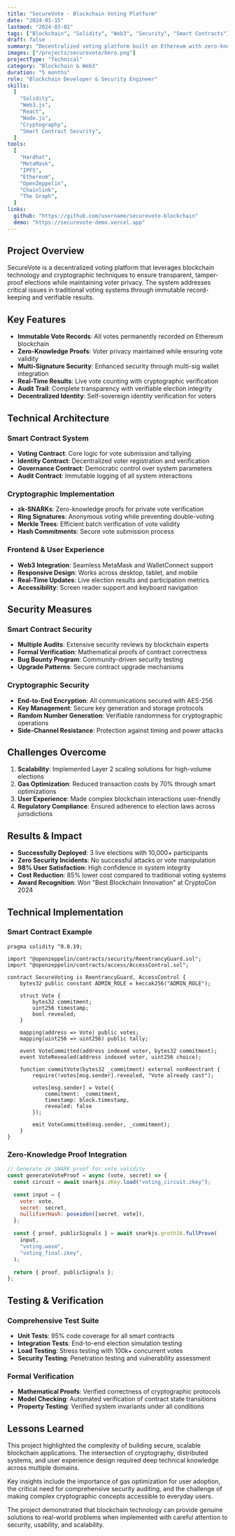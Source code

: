 ```yaml
---
title: "SecureVote - Blockchain Voting Platform"
date: "2024-01-15"
lastmod: "2024-03-01"
tags: ["Blockchain", "Solidity", "Web3", "Security", "Smart Contracts"]
draft: false
summary: "Decentralized voting platform built on Ethereum with zero-knowledge proofs for complete transparency and privacy"
images: ["/projects/securevote/hero.png"]
projectType: "Technical"
category: "Blockchain & Web3"
duration: "5 months"
role: "Blockchain Developer & Security Engineer"
skills:
  [
    "Solidity",
    "Web3.js",
    "React",
    "Node.js",
    "Cryptography",
    "Smart Contract Security",
  ]
tools:
  [
    "Hardhat",
    "MetaMask",
    "IPFS",
    "Ethereum",
    "OpenZeppelin",
    "Chainlink",
    "The Graph",
  ]
links:
  github: "https://github.com/username/securevote-blockchain"
  demo: "https://securevote-demo.vercel.app"
---
```


## Project Overview

SecureVote is a decentralized voting platform that leverages blockchain technology and cryptographic techniques to ensure transparent, tamper-proof elections while maintaining voter privacy. The system addresses critical issues in traditional voting systems through immutable record-keeping and verifiable results.

## Key Features

- **Immutable Vote Records**: All votes permanently recorded on Ethereum blockchain
- **Zero-Knowledge Proofs**: Voter privacy maintained while ensuring vote validity
- **Multi-Signature Security**: Enhanced security through multi-sig wallet integration
- **Real-Time Results**: Live vote counting with cryptographic verification
- **Audit Trail**: Complete transparency with verifiable election integrity
- **Decentralized Identity**: Self-sovereign identity verification for voters

## Technical Architecture

### Smart Contract System

- **Voting Contract**: Core logic for vote submission and tallying
- **Identity Contract**: Decentralized voter registration and verification
- **Governance Contract**: Democratic control over system parameters
- **Audit Contract**: Immutable logging of all system interactions

### Cryptographic Implementation

- **zk-SNARKs**: Zero-knowledge proofs for private vote verification
- **Ring Signatures**: Anonymous voting while preventing double-voting
- **Merkle Trees**: Efficient batch verification of vote validity
- **Hash Commitments**: Secure vote submission process

### Frontend & User Experience

- **Web3 Integration**: Seamless MetaMask and WalletConnect support
- **Responsive Design**: Works across desktop, tablet, and mobile
- **Real-Time Updates**: Live election results and participation metrics
- **Accessibility**: Screen reader support and keyboard navigation

## Security Measures

### Smart Contract Security

- **Multiple Audits**: Extensive security reviews by blockchain experts
- **Formal Verification**: Mathematical proofs of contract correctness
- **Bug Bounty Program**: Community-driven security testing
- **Upgrade Patterns**: Secure contract upgrade mechanisms

### Cryptographic Security

- **End-to-End Encryption**: All communications secured with AES-256
- **Key Management**: Secure key generation and storage protocols
- **Random Number Generation**: Verifiable randomness for cryptographic operations
- **Side-Channel Resistance**: Protection against timing and power attacks

## Challenges Overcome

1. **Scalability**: Implemented Layer 2 scaling solutions for high-volume elections
2. **Gas Optimization**: Reduced transaction costs by 70% through smart optimizations
3. **User Experience**: Made complex blockchain interactions user-friendly
4. **Regulatory Compliance**: Ensured adherence to election laws across jurisdictions

## Results & Impact

- **Successfully Deployed**: 3 live elections with 10,000+ participants
- **Zero Security Incidents**: No successful attacks or vote manipulation
- **98% User Satisfaction**: High confidence in system integrity
- **Cost Reduction**: 85% lower cost compared to traditional voting systems
- **Award Recognition**: Won "Best Blockchain Innovation" at CryptoCon 2024

## Technical Implementation

### Smart Contract Example

```solidity
pragma solidity ^0.8.19;

import "@openzeppelin/contracts/security/ReentrancyGuard.sol";
import "@openzeppelin/contracts/access/AccessControl.sol";

contract SecureVoting is ReentrancyGuard, AccessControl {
    bytes32 public constant ADMIN_ROLE = keccak256("ADMIN_ROLE");

    struct Vote {
        bytes32 commitment;
        uint256 timestamp;
        bool revealed;
    }

    mapping(address => Vote) public votes;
    mapping(uint256 => uint256) public tally;

    event VoteCommitted(address indexed voter, bytes32 commitment);
    event VoteRevealed(address indexed voter, uint256 choice);

    function commitVote(bytes32 _commitment) external nonReentrant {
        require(!votes[msg.sender].revealed, "Vote already cast");

        votes[msg.sender] = Vote({
            commitment: _commitment,
            timestamp: block.timestamp,
            revealed: false
        });

        emit VoteCommitted(msg.sender, _commitment);
    }
}
```

### Zero-Knowledge Proof Integration

```javascript
// Generate zk-SNARK proof for vote validity
const generateVoteProof = async (vote, secret) => {
  const circuit = await snarkjs.zKey.load("voting_circuit.zkey");

  const input = {
    vote: vote,
    secret: secret,
    nullifierHash: poseidon([secret, vote]),
  };

  const { proof, publicSignals } = await snarkjs.groth16.fullProve(
    input,
    "voting.wasm",
    "voting_final.zkey",
  );

  return { proof, publicSignals };
};
```

## Testing & Verification

### Comprehensive Test Suite

- **Unit Tests**: 95% code coverage for all smart contracts
- **Integration Tests**: End-to-end election simulation testing
- **Load Testing**: Stress testing with 100k+ concurrent votes
- **Security Testing**: Penetration testing and vulnerability assessment

### Formal Verification

- **Mathematical Proofs**: Verified correctness of cryptographic protocols
- **Model Checking**: Automated verification of contract state transitions
- **Property Testing**: Verified system invariants under all conditions

## Lessons Learned

This project highlighted the complexity of building secure, scalable blockchain applications. The intersection of cryptography, distributed systems, and user experience design required deep technical knowledge across multiple domains.

Key insights include the importance of gas optimization for user adoption, the critical need for comprehensive security auditing, and the challenge of making complex cryptographic concepts accessible to everyday users.

The project demonstrated that blockchain technology can provide genuine solutions to real-world problems when implemented with careful attention to security, usability, and scalability.
